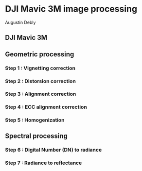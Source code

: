 # DJI Mavic 3M image processing
Augustin Debly

## DJI Mavic 3M

## Geometric processing
### Step 1 : Vignetting correction

### Step 2 : Distorsion correction

### Step 3 : Alignment correction

### Step 4 : ECC alignment correction

### Step 5 : Homogenization

## Spectral processing

### Step 6 : Digital Number (DN) to radiance

### Step 7 : Radiance to reflectance
